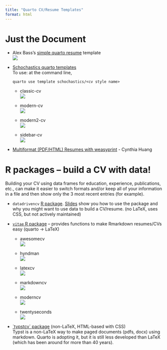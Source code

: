 ```yaml
---
title: "Quarto CV/Resume Templates"
format: html
---
```


# Just the Document

-   Alex Bass's [simple quarto resume](https://github.com/acbass49/CV_Quarto) template\
    ![](images/clipboard-209944952.png)


-   [Schochastics quarto templates](https://github.com/schochastics/quarto-cv)\
    To use: at the command line,

    ```         
    quarto use template schochastics/<cv style name>
    ```

    -   classic-cv\
        ![](images/clipboard-2695263960.png)\

    -   modern-cv\
        ![](images/clipboard-1923977843.png)

    -   modern2-cv\
        ![](images/clipboard-1486395703.png)

    -   sidebar-cv\
        ![](images/clipboard-2519603145.png)

-   [Multiformat (PDF/HTML) Resumes with weasyprint](https://www.cynthiahqy.com/posts/cv-html-pdf/) - Cynthia Huang

# R packages – build a CV with data!

Building your CV using data frames for education, experience, publications, etc., can make it easier to switch formats and/or keep all of your information in a file and then show only the 3 most recent entries (for example).

-   `datadrivencv` [R package](https://github.com/nstrayer/datadrivencv). [Slides](https://cct-datascience.quarto.pub/customizable-resumes-with-r-tools/#/title-slide) show you how to use the package and why you might want to use data to build a CV/resume. (no LaTeX, uses CSS, but not actively maintained)

-   [`vitae` R package](https://pkg.mitchelloharawild.com/vitae/) – provides functions to make Rmarkdown resumes/CVs easy (quarto -\> LaTeX)

    -   awesomecv\
        ![](images/clipboard-2834522272.png)

    -   hyndman\
        ![](images/clipboard-1263469789.png)

    -   latexcv\
        ![](images/clipboard-2877456262.png)

    -   markdowncv\
        ![](images/clipboard-2459982281.png)

    -   moderncv\
        ![](images/clipboard-3082012343.png)

    -   twentyseconds\
        ![](images/clipboard-2089344261.png)

-   [\`typstcv\` package](https://kazuyanagimoto.r-universe.dev/typstcv) (non-LaTeX, HTML-based with CSS)\
    Typst is a non-LaTeX way to make paged documents (pdfs, docx) using markdown. Quarto is adopting it, but it is still less developed than LaTeX (which has been around for more than 40 years).
